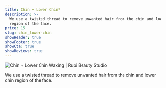 ```yaml
---
title: Chin + Lower Chin*
description: >-
  We use a twisted thread to remove unwanted hair from the chin and lower chin
  region of the face.
price: 15
slug: chin_lower-chin
showHeader: true
showFooter: true
showCta: true
showReviews: true
---
```


![Chin + Lower Chin Waxing | Rupi Beauty Studio](/uploads/services/wax-sheet.webp 'Chin + Lower Chin Waxing  | Rupi Beauty Studio')

We use a twisted thread to remove unwanted hair from the chin and lower chin region of the face.
